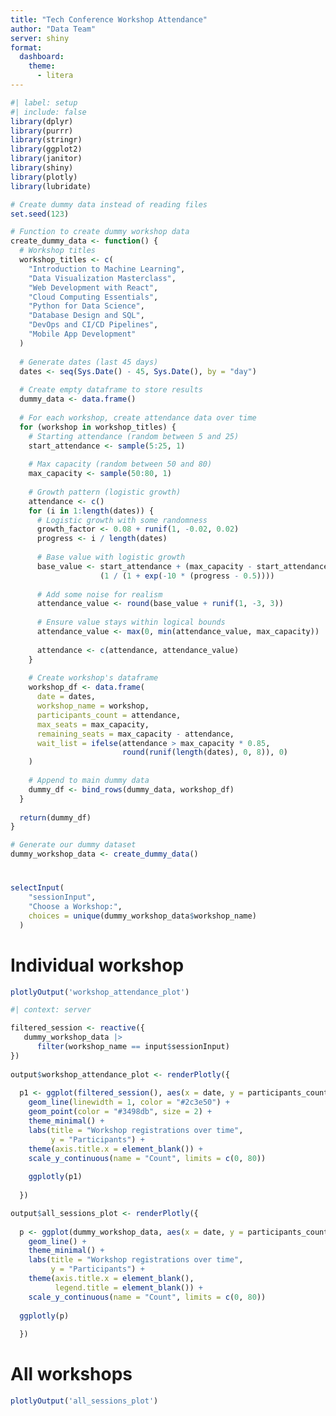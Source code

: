```yaml
---
title: "Tech Conference Workshop Attendance"
author: "Data Team"
server: shiny
format: 
  dashboard:
    theme: 
      - litera
---
```


```r
#| label: setup
#| include: false
library(dplyr)
library(purrr)
library(stringr)
library(ggplot2)
library(janitor)
library(shiny)
library(plotly)
library(lubridate)

# Create dummy data instead of reading files
set.seed(123)

# Function to create dummy workshop data
create_dummy_data <- function() {
  # Workshop titles
  workshop_titles <- c(
    "Introduction to Machine Learning", 
    "Data Visualization Masterclass", 
    "Web Development with React", 
    "Cloud Computing Essentials",
    "Python for Data Science", 
    "Database Design and SQL",
    "DevOps and CI/CD Pipelines",
    "Mobile App Development"
  )
  
  # Generate dates (last 45 days)
  dates <- seq(Sys.Date() - 45, Sys.Date(), by = "day")
  
  # Create empty dataframe to store results
  dummy_data <- data.frame()
  
  # For each workshop, create attendance data over time
  for (workshop in workshop_titles) {
    # Starting attendance (random between 5 and 25)
    start_attendance <- sample(5:25, 1)
    
    # Max capacity (random between 50 and 80)
    max_capacity <- sample(50:80, 1)
    
    # Growth pattern (logistic growth)
    attendance <- c()
    for (i in 1:length(dates)) {
      # Logistic growth with some randomness
      growth_factor <- 0.08 + runif(1, -0.02, 0.02)
      progress <- i / length(dates)
      
      # Base value with logistic growth
      base_value <- start_attendance + (max_capacity - start_attendance) * 
                    (1 / (1 + exp(-10 * (progress - 0.5))))
      
      # Add some noise for realism
      attendance_value <- round(base_value + runif(1, -3, 3))
      
      # Ensure value stays within logical bounds
      attendance_value <- max(0, min(attendance_value, max_capacity))
      
      attendance <- c(attendance, attendance_value)
    }
    
    # Create workshop's dataframe
    workshop_df <- data.frame(
      date = dates,
      workshop_name = workshop,
      participants_count = attendance,
      max_seats = max_capacity,
      remaining_seats = max_capacity - attendance,
      wait_list = ifelse(attendance > max_capacity * 0.85, 
                         round(runif(length(dates), 0, 8)), 0)
    )
    
    # Append to main dummy data
    dummy_df <- bind_rows(dummy_data, workshop_df)
  }
  
  return(dummy_df)
}

# Generate our dummy dataset
dummy_workshop_data <- create_dummy_data()
```

# {.sidebar}

```r
selectInput(
    "sessionInput",
    "Choose a Workshop:",
    choices = unique(dummy_workshop_data$workshop_name)
  )
```

# Individual workshop

```r
plotlyOutput('workshop_attendance_plot')
```

```r
#| context: server

filtered_session <- reactive({
   dummy_workshop_data |>
      filter(workshop_name == input$sessionInput)
})
 
output$workshop_attendance_plot <- renderPlotly({
  
  p1 <- ggplot(filtered_session(), aes(x = date, y = participants_count)) +
    geom_line(linewidth = 1, color = "#2c3e50") +
    geom_point(color = "#3498db", size = 2) +
    theme_minimal() +
    labs(title = "Workshop registrations over time",
         y = "Participants") +
    theme(axis.title.x = element_blank()) +
    scale_y_continuous(name = "Count", limits = c(0, 80))
  
    ggplotly(p1)
  
  })

output$all_sessions_plot <- renderPlotly({
  
  p <- ggplot(dummy_workshop_data, aes(x = date, y = participants_count, color = workshop_name)) +
    geom_line() +
    theme_minimal() +
    labs(title = "Workshop registrations over time",
         y = "Participants") +
    theme(axis.title.x = element_blank(),
          legend.title = element_blank()) +
    scale_y_continuous(name = "Count", limits = c(0, 80))
  
  ggplotly(p)
  
  })
```

# All workshops

```r
plotlyOutput('all_sessions_plot')
```
